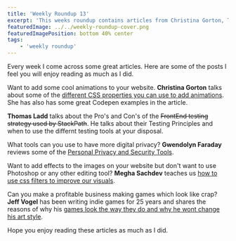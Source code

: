 ```yaml
---
title: 'Weekly Roundup 13'
excerpt: 'This weeks roundup contains articles from Christina Gorton, Thomas Ladd, Gwendolyn Faraday, Megha Sachdev and Jeff Vogel'
featuredImage: ../../weekly-roundup-cover.png
featuredImagePosition: bottom 40% center
tags:
    - 'weekly roundup'
---
```


Every week I come across some great articles. Here are some of the posts I feel you will enjoy reading as much as I did.

Want to add some cool animations to your website. **Christina Gorton** talks about some of the [different CSS properties you can use to add animations](https://dev.to/coffeecraftcode/quick-tips-css-transforms-and-transitions-5b0f). She has also has some great Codepen examples in the article.

**Thomas Ladd** talks about the Pro's and Con's of the ~~FrontEnd testing strategy used by StackPath~~. He talks about their Testing Principles and when to use the differnt testing tools at your disposal.

What tools can you use to have more digital privacy? **Gwendolyn Faraday** reviews some of the [Personal Privacy and Security Tools](https://www.freecodecamp.org/news/privacy-tools/).

Want to add effects to the images on your website but don't want to use Photoshop or any other editing tool? **Megha Sachdev** teaches us [how to use css filters to improve our visuals](https://dev.to/thisdotmedia/learn-the-basics-of-css-filters-5ffc).

Can you make a profitable business making games which look like crap? **Jeff Vogel** has been writing indie games for 25 years and shares the reasons of why his [games look the way they do and why he wont change his art style](https://jeff-vogel.blogspot.com/2019/08/why-all-of-our-games-look-like-crap.html).

Hope you enjoy reading these articles as much as I did.
